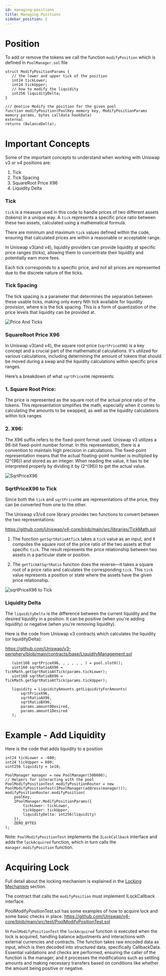 ```yaml
---
id: managing-positions
title: Managing Positions
sidebar_position: 2
---
```


# Position
To add or remove the tokens we call the function `modifyPosition` which is defined in `PoolManager.sol` file

```solidity
struct ModifyPositionParams {
   // the lower and upper tick of the position
   int24 tickLower;
   int24 tickUpper;
   // how to modify the liquidity
   int256 liquidityDelta;
}

/// @notice Modify the position for the given pool
function modifyPosition(PoolKey memory key, ModifyPositionParams memory params, bytes calldata hookData)
external
returns (BalanceDelta);
```

# Important Concepts
Some of the important concepts to understand when working with Uniswap v3 or v4 positions are:

1) Tick
2) Tick Spacing
4) SquareRoot Price X96
5) Liquidity Delta

### Tick
`tick` is a measure used in this code to handle prices of two different assets (tokens) in a unique way. A `tick`
represents a specific price ratio between these two assets, calculated using a mathematical formula.

There are minimum and maximum `tick` values defined within the code, ensuring that calculated prices are within a
reasonable or acceptable range.

In Uniswap v3(and v4), liquidity providers can provide liquidity at specific price ranges (ticks), allowing them to
concentrate their liquidity and potentially earn more fees.

Each tick corresponds to a specific price, and not all prices are represented due to the discrete nature of the ticks.

### Tick Spacing
The tick spacing is a parameter that determines the separation between these usable ticks, making only every
Nth tick available for liquidity provision, where `N` is the tick spacing. This is a form of quantization of
the price levels that liquidity can be provided at.

![Price And Ticks](./images/02_Managing_Position/PriceAndTicks.png)

### SquareRoot Price X96
In Uniswap v3(and v4), the square root price (`sqrtPriceX96`) is a key concept and a crucial part of the mathematical
calculations. It's utilized for various calculations, including determining the amount of tokens that should be moved
during a swap and the liquidity calculations within specific price ranges.

Here’s a breakdown of what `sqrtPriceX96` represents:

### 1. **Square Root Price:**
The price is represented as the square root of the actual price ratio of the tokens. This representation
simplifies the math, especially when it comes to calculating the amounts to be swapped, as well as the
liquidity calculations within tick ranges.

### 2. **X96:**
The X96 suffix refers to the fixed-point format used. Uniswap v3 utilizes a 96-bit fixed-point number format.
In this representation, there is a convention to maintain high precision in calculations. The fixed-point
representation means that the actual floating-point number is multiplied by \(2^{96}\) and stored as an
integer. When reading the value, it has to be interpreted properly by dividing it by \(2^{96}\) to get the
actual value.


![SqrtPriceX96](./images/02_Managing_Position/SqrtPriceX96.png)

### SqrtPriceX96 to Tick
Since both the `tick` and `sqrtPriceX96` are representations of the price, they can be converted from one to the other.

The Uniswap v3/v4 core library provides two functions to convert between the two representations:

https://github.com/Uniswap/v4-core/blob/main/src/libraries/TickMath.sol

1. The function `getSqrtRatioAtTick` takes a `tick` value as an input, and it computes the square root of the price
ratio of the two assets at that specific `tick`. The result represents the price relationship between two
assets in a particular state or position.

2. The `getTickAtSqrtRatio` function does the reverse—it takes a square root of a price ratio and calculates
the corresponding `tick`. This `tick` value represents a position or state where the assets have the given
price relationship.

![sqrtPriceX96 to Tick](./images/02_Managing_Position/sqrtPriceX96_to_tick.png)

### Liquidity Delta
The `liquidityDelta` is the difference between the current liquidity and the desired liquidity in a position. It can
be positive (when you're adding liquidity) or negative (when you're removing liquidity).

Here is the code from Uniswap v3 contracts which calculates the liquidity (or liquidityDelta):

https://github.com/Uniswap/v3-periphery/blob/main/contracts/base/LiquidityManagement.sol

```solidity
   (uint160 sqrtPriceX96, , , , , , ) = pool.slot0();
   uint160 sqrtRatioAX96 = TickMath.getSqrtRatioAtTick(params.tickLower);
   uint160 sqrtRatioBX96 = TickMath.getSqrtRatioAtTick(params.tickUpper);

   liquidity = LiquidityAmounts.getLiquidityForAmounts(
       sqrtPriceX96,
       sqrtRatioAX96,
       sqrtRatioBX96,
       params.amount0Desired,
       params.amount1Desired
   );
```

# Example - Add Liquidity
Here is the code that adds liquidity to a position
```solidity
int24 tickLower = -600;
int24 tickUpper = 600;
uint256 liquidity = 1e18;

PoolManager manager = new PoolManager(500000);
// Helpers for interacting with the pool
PoolModifyPositionTest modifyPositionRouter = new PoolModifyPositionTest(IPoolManager(address(manager)));
modifyPositionRouter.modifyPosition(
    poolKey,
    IPoolManager.ModifyPositionParams({
        tickLower: tickLower,
        tickUpper: tickUpper,
        liquidityDelta: int256(liquidity)
    }),
    ZERO_BYTES
);
```
Note: `PoolModifyPositionTest` implements the `ILockCallback` interface and adds the `lockAcquired` function, which in turn calls the `manager.modifyPosition` function.

# Acquiring Lock
Full detail about the locking mechanism is explained in the [Locking Mechanism](/03_Locking_Mechanism/README.md) section.

The contract that calls the `modifyPosition` must implement ILockCallback interface.

PoolModifyPositionTest.sol has some examples of how to acquire lock and some basic checks in place.
https://github.com/Uniswap/v4-core/blob/main/src/test/PoolModifyPositionTest.sol

In `PoolModifyPositionTest` the `lockAcquired` function is executed when the lock is acquired, handling
balance adjustments and interactions with external currencies and contracts. The function takes raw
encoded data as input, which is then decoded into structured data, specifically CallbackData. Essential
validations and checks are performed, ensuring the caller of the function is the manager, and it
processes the modifications such as settling amounts and making necessary transfers based on
conditions like whether the amount being positive or negative.
